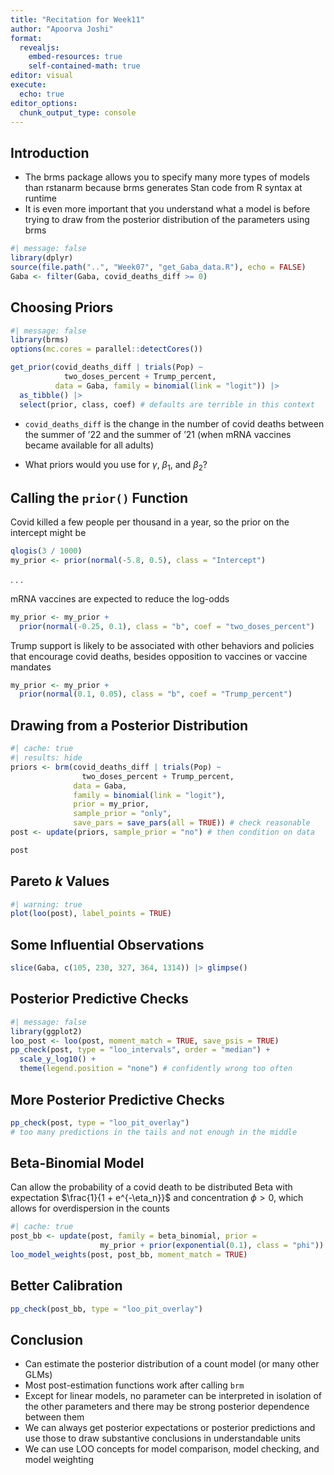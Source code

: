 ```yaml
---
title: "Recitation for Week11"
author: "Apoorva Joshi"
format:
  revealjs:
    embed-resources: true
    self-contained-math: true
editor: visual
execute: 
  echo: true
editor_options: 
  chunk_output_type: console
---
```


## Introduction

```{=html}
<script type="text/x-mathjax-config">
MathJax.Hub.Register.StartupHook("TeX Jax Ready",function () {
  MathJax.Hub.Insert(MathJax.InputJax.TeX.Definitions.macros,{
    cancel: ["Extension","cancel"],
    bcancel: ["Extension","cancel"],
    xcancel: ["Extension","cancel"],
    cancelto: ["Extension","cancel"]
  });
});
</script>
```
-   The brms package allows you to specify many more types of models than rstanarm because brms generates Stan code from R syntax at runtime
-   It is even more important that you understand what a model is before trying to draw from the posterior distribution of the parameters using brms

```r
#| message: false
library(dplyr)
source(file.path("..", "Week07", "get_Gaba_data.R"), echo = FALSE)
Gaba <- filter(Gaba, covid_deaths_diff >= 0)
```

## Choosing Priors

```r
#| message: false
library(brms)
options(mc.cores = parallel::detectCores())
```

```r
get_prior(covid_deaths_diff | trials(Pop) ~ 
            two_doses_percent + Trump_percent,
          data = Gaba, family = binomial(link = "logit")) |> 
  as_tibble() |> 
  select(prior, class, coef) # defaults are terrible in this context
```

-   `covid_deaths_diff` is the change in the number of covid deaths between the summer of '22 and the summer of '21 (when mRNA vaccines became available for all adults)

-   What priors would you use for $\gamma$, $\beta_1$, and $\beta_2$?

## Calling the `prior()` Function

Covid killed a few people per thousand in a year, so the prior on the intercept might be

```r
qlogis(3 / 1000)
my_prior <- prior(normal(-5.8, 0.5), class = "Intercept")
```

. . .

mRNA vaccines are expected to reduce the log-odds

```r
my_prior <- my_prior + 
  prior(normal(-0.25, 0.1), class = "b", coef = "two_doses_percent")
```

Trump support is likely to be associated with other behaviors and policies that encourage covid deaths, besides opposition to vaccines or vaccine mandates

```r
my_prior <- my_prior + 
  prior(normal(0.1, 0.05), class = "b", coef = "Trump_percent")
```

## Drawing from a Posterior Distribution

```r
#| cache: true
#| results: hide
priors <- brm(covid_deaths_diff | trials(Pop) ~ 
                two_doses_percent + Trump_percent,
              data = Gaba, 
              family = binomial(link = "logit"),
              prior = my_prior,
              sample_prior = "only",
              save_pars = save_pars(all = TRUE)) # check reasonable
post <- update(priors, sample_prior = "no") # then condition on data
```

```r
post
```

## Pareto $k$ Values

```r
#| warning: true
plot(loo(post), label_points = TRUE)
```

## Some Influential Observations

```r
slice(Gaba, c(105, 230, 327, 364, 1314)) |> glimpse()
```

## Posterior Predictive Checks

```r
#| message: false
library(ggplot2)
loo_post <- loo(post, moment_match = TRUE, save_psis = TRUE)
pp_check(post, type = "loo_intervals", order = "median") + 
  scale_y_log10() + 
  theme(legend.position = "none") # confidently wrong too often
```

## More Posterior Predictive Checks

```r
pp_check(post, type = "loo_pit_overlay")
# too many predictions in the tails and not enough in the middle
```

## Beta-Binomial Model

Can allow the probability of a covid death to be distributed Beta with expectation $\frac{1}{1 + e^{-\eta_n}}$ and concentration $\phi > 0$, which allows for overdispersion in the counts

```r
#| cache: true
post_bb <- update(post, family = beta_binomial, prior = 
                    my_prior + prior(exponential(0.1), class = "phi"))
loo_model_weights(post, post_bb, moment_match = TRUE)
```

## Better Calibration

```r
pp_check(post_bb, type = "loo_pit_overlay")
```

## Conclusion

-   Can estimate the posterior distribution of a count model (or many other GLMs)
-   Most post-estimation functions work after calling `brm`
-   Except for linear models, no parameter can be interpreted in isolation of the other parameters and there may be strong posterior dependence between them
-   We can always get posterior expectations or posterior predictions and use those to draw substantive conclusions in understandable units
-   We can use LOO concepts for model comparison, model checking, and model weighting
